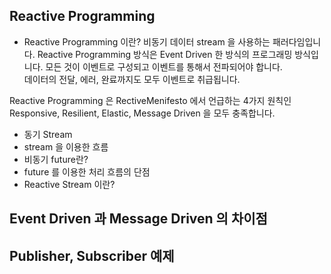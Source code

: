 ## Reactive Programming
- Reactive Programming 이란?
비동기 데이터 stream 을 사용하는 패러다임입니다. Reactive Programming 방식은 Event Driven 한 방식의 프로그래밍 방식입니다. 모든 것이 이벤트로 구성되고 이벤트를 통해서 전파되어야 합니다.<br/>
데이터의 전달, 에러, 완료까지도 모두 이벤트로 취급됩니다.<br/>

Reactive Programming 은 RectiveMenifesto 에서 언급하는 4가지 원칙인 Responsive, Resilient, Elastic, Message Driven 을 모두 충족합니다.
<br/>

- 동기 Stream
- stream 을 이용한 흐름
- 비동기 future란? 
- future 를 이용한 처리 흐름의 단점
- Reactive Stream 이란?

## Event Driven 과 Message Driven 의 차이점



## Publisher, Subscriber 예제

